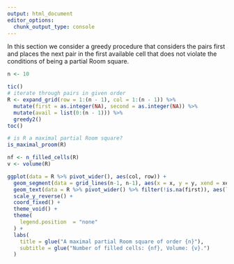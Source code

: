 ```yaml
---
output: html_document
editor_options: 
  chunk_output_type: console
---
```

In this section we consider a greedy procedure that considers
the pairs first and places the next pair in the first available
cell that does not violate the conditions of being a partial
Room square.

```r
n <- 10

tic()
# iterate through pairs in given order
R <- expand_grid(row = 1:(n - 1), col = 1:(n - 1)) %>%
  mutate(first = as.integer(NA), second = as.integer(NA)) %>%
  mutate(avail = list(0:(n - 1))) %>%
  greedy2()
toc()
```

```r
# is R a maximal partial Room square?
is_maximal_proom(R)
```

```r
nf <- n_filled_cells(R)
v <- volume(R)

ggplot(data = R %>% pivot_wider(), aes(col, row)) +
  geom_segment(data = grid_lines(n-1, n-1), aes(x = x, y = y, xend = xend, yend = yend), size = .1) +
  geom_text(data = R %>% pivot_wider() %>% filter(!is.na(first)), aes(label = paste(first, second, sep = ","))) +
  scale_y_reverse() +
  coord_fixed() + 
  theme_void() +
  theme(
    legend.position  = "none"
  ) +
  labs(
    title = glue("A maximal partial Room square of order {n}"),
    subtitle = glue("Number of filled cells: {nf}, Volume: {v}.")
  )
```
